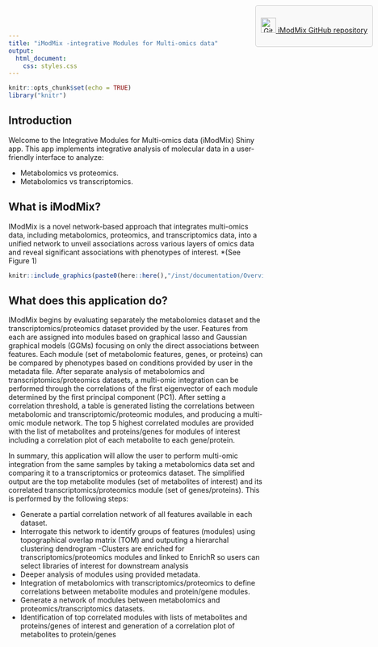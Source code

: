```yaml
---
title: "iModMix -integrative Modules for Multi-omics data"
output: 
  html_document:
    css: styles.css
---
```


```r
knitr::opts_chunk$set(echo = TRUE)
library("knitr")

```

## Introduction

Welcome to the Integrative Modules for Multi-omics data (iModMix) Shiny app. This app implements integrative analysis of molecular data in a user-friendly interface to analyze:

- Metabolomics vs proteomics.
- Metabolomics vs transcriptomics.

<style>
  .github-button {
    position: absolute;
    top: 10px;
    right: 10px;
    border: 1px solid #ccc;
    padding: 10px;
    background-color: #f9f9f9;
    border-radius: 5px;
    text-align: center;
  }
</style>

<div class="github-button">
  <a href="https://github.com/IsisNarvaez/iModMix">
    <img src="https://github.com/favicon.ico" width="30" height="30" alt="GitHub" />
    <span>iModMix GitHub repository</span>
  </a>
</div>

## What is iModMix?
IModMix is a novel network-based approach that integrates multi-omics data, including metabolomics, proteomics, and transcriptomics data, into a unified network to unveil associations across various layers of omics data and reveal significant associations with phenotypes of interest. *(See Figure 1)

```r
knitr::include_graphics(paste0(here::here(),"/inst/documentation/OverviewIModMix.png"), error = FALSE)
```


## What does this application do?
IModMix begins by evaluating separately the metabolomics dataset and the transcriptomics/proteomics dataset provided by the user. Features from each are assigned into modules based on graphical lasso and Gaussian graphical models (GGMs) focusing on only the direct associations between features. Each module (set of metabolomic features, genes, or proteins) can be compared by phenotypes based on conditions provided by user in the metadata file. After separate analysis of metabolomics and transcriptomics/proteomics datasets, a multi-omic integration can be performed through the correlations of the first eigenvector of each module determined by the first principal component (PC1). After setting a correlation threshold, a table is generated listing the correlations between metabolomic and transcriptomic/proteomic modules, and producing a multi-omic module network. The top 5 highest correlated modules are provided with the list of metabolites and proteins/genes for modules of interest including a correlation plot of each metabolite to each gene/protein. 

In summary, this application will allow the user to perform multi-omic integration from the same samples by taking a metabolomics data set and comparing it to a transcriptomics or proteomics dataset. The simplified output are the top metabolite modules (set of metabolites of interest) and its correlated transcriptomics/proteomics module (set of genes/proteins). This is performed by the following steps:

- Generate a partial correlation network of all features available in each dataset.
- Interrogate this network to identify groups of features (modules) using topographical overlap matrix (TOM) and outputing a hierarchal clustering dendrogram
-Clusters are enriched for transcriptomics/proteomics modules and linked to EnrichR so users can select libraries of interest for downstream analysis
- Deeper analysis of modules using provided metadata.
- Integration of metabolomics with transcriptomics/proteomics to define correlations between metabolite modules and protein/gene modules.
- Generate a network of modules between metabolomics and proteomics/transcriptomics datasets.
- Identification of top correlated modules with lists of metabolites and proteins/genes of interest and generation of a correlation plot of metabolites to protein/genes



